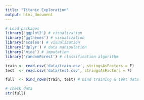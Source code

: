 ```yaml
---
title: "Titanic Exploration"
output: html_document
---
```


```r
# Load packages
library('ggplot2') # visualization
library('ggthemes') # visualization
library('scales') # visualization
library('dplyr') # data manipulation
library('mice') # imputation
library('randomForest') # classification algorithm
```

```r
train <- read.csv('data/train.csv', stringsAsFactors = F)
test  <- read.csv('data/test.csv', stringsAsFactors = F)

full  <- bind_rows(train, test) # bind training & test data

# check data
str(full)
```


